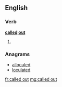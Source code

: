 ==English==

===Verb===
'''[[called]] [[out]]'''

# {{en-past of|call out}}

===Anagrams===
* [[allocuted#English|allocuted]]
* [[loculated#English|loculated]]

[[fr:called out]]
[[mg:called out]]